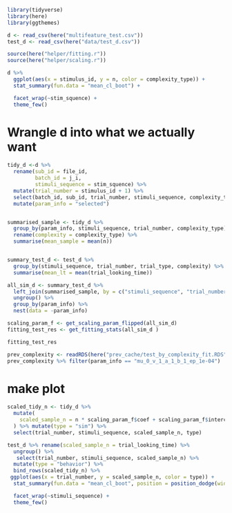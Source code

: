 
```r
library(tidyverse)
library(here)
library(ggthemes)

d <- read_csv(here("multifeature_test.csv"))
test_d <- read_csv(here("data/test_d.csv"))

source(here("helper/fitting.r"))
source(here("helper/scaling.r"))
```

```r
d %>% 
  ggplot(aes(x = stimulus_id, y = n, color = complexity_type)) + 
  stat_summary(fun.data = "mean_cl_boot") + 

  facet_wrap(~stim_squence) + 
  theme_few()
```

# Wrangle d into what we actually want 

```r


tidy_d <-d %>% 
  rename(sub_id = file_id, 
         batch_id = j_i, 
         stimuli_sequence = stim_squence) %>% 
  mutate(trial_number = stimulus_id + 1) %>% 
  select(batch_id, sub_id, trial_number, stimuli_sequence, complexity_type, n) %>% 
  mutate(param_info = "selected")


summarised_sample <- tidy_d %>% 
  group_by(param_info, stimuli_sequence, trial_number, complexity_type) %>% 
  rename(complexity = complexity_type) %>% 
  summarise(mean_sample = mean(n)) 


summary_test_d <- test_d %>% 
  group_by(stimuli_sequence, trial_number, trial_type, complexity) %>% 
  summarise(mean_lt = mean(trial_looking_time))
```


```r
all_sim_d <- summary_test_d %>% 
  left_join(summarised_sample, by = c("stimuli_sequence", "trial_number", "complexity")) %>% 
  ungroup() %>% 
  group_by(param_info) %>% 
  nest(data = -param_info)

scaling_param_f <- get_scaling_param_flipped(all_sim_d)
fitting_test_res <- get_fitting_stats(all_sim_d )

fitting_test_res
```
```r
prev_complexity <- readRDS(here("prev_cache/test_by_complexity_fit.RDS"))
prev_complexity %>% filter(param_info == "mu_0_v_1_a_1_b_1_ep_1e-04")
```

# make plot 

```r
scaled_tidy_n <- tidy_d %>% 
  mutate(
    scaled_sample_n = n * scaling_param_f$coef + scaling_param_f$intercept
  ) %>% mutate(type = "sim") %>% 
  select(trial_number, stimuli_sequence, scaled_sample_n, type)

test_d %>% rename(scaled_sample_n = trial_looking_time) %>% 
  ungroup() %>% 
   select(trial_number, stimuli_sequence, scaled_sample_n) %>% 
  mutate(type = "behavior") %>% 
  bind_rows(scaled_tidy_n) %>% 
 ggplot(aes(x = trial_number, y = scaled_sample_n, color = type)) + 
  stat_summary(fun.data = "mean_cl_boot", position = position_dodge(width = .2)) + 

  facet_wrap(~stimuli_sequence) + 
  theme_few()
```

